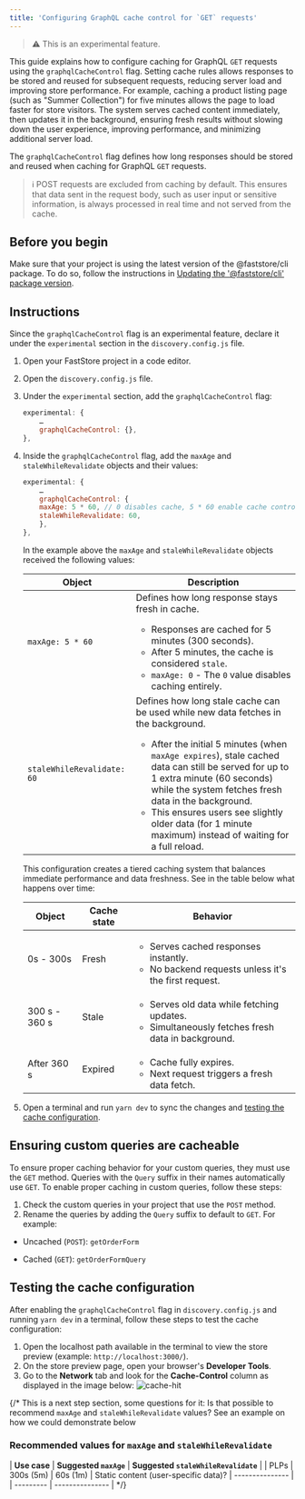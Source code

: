 ```yaml
---
title: 'Configuring GraphQL cache control for `GET` requests'
---
```


> ⚠ This is an experimental feature.

This guide explains how to configure caching for GraphQL `GET` requests using the `graphqlCacheControl` flag. Setting cache rules allows responses to be stored and reused for subsequent requests, reducing server load and improving store performance. For example, caching a product listing page (such as "Summer Collection") for five minutes allows the page to load faster for store visitors. The system serves cached content immediately, then updates it in the background, ensuring fresh results without slowing down the user experience, improving performance, and minimizing additional server load.

The `graphqlCacheControl` flag defines how long responses should be stored and reused when caching for GraphQL `GET` requests.

> ℹ POST requests are excluded from caching by default. This ensures that data sent in the request body, such as user input or sensitive information, is always processed in real time and not served from the cache.

## Before you begin

Make sure that your project is using the latest version of the @faststore/cli package. To do so, follow the instructions in [Updating the '@faststore/cli' package version](https://developers.vtex.com/docs/guides/faststore/project-structure-updating-the-cli-package-version).

## Instructions

Since the `graphqlCacheControl` flag is an experimental feature, declare it under the `experimental` section in the `discovery.config.js` file.

1. Open your FastStore project in a code editor.
2. Open the `discovery.config.js` file.
3. Under the `experimental` section, add the `graphqlCacheControl` flag:

    ```js discovery.config.js
    experimental: {
        …
        graphqlCacheControl: {},
    },
    ```

4. Inside the `graphqlCacheControl` flag, add the `maxAge` and `staleWhileRevalidate` objects and their values:

    ```js discovery.config.js
    experimental: {
        …
        graphqlCacheControl: {
        maxAge: 5 * 60, // 0 disables cache, 5 * 60 enable cache control maxAge 5 minutes
        staleWhileRevalidate: 60,
        },
    },
    ```

    In the example above the `maxAge` and `staleWhileRevalidate` objects received the following values:

    | Object    | Description     |
    | --------- | --------------- |
    | `maxAge: 5 * 60` | Defines how long response stays fresh in cache. <ul><li>Responses are cached for 5 minutes (300 seconds).</li><li>After 5 minutes, the cache is considered `stale`.</li><li>`maxAge: 0` - The `0` value disables caching entirely.</li></ul> |
    | `staleWhileRevalidate: 60` | Defines how long stale cache can be used while new data fetches in the background. <ul><li>After the initial 5 minutes (when `maxAge expires`), stale cached data can still be served for up to 1 extra minute (60 seconds) while the system fetches fresh data in the background.</li><li>This ensures users see slightly older data (for 1 minute maximum) instead of waiting for a full reload.</li></ul> |

    This configuration creates a tiered caching system that balances immediate performance and data freshness. See in the table below what happens over time:

    | **Object** | **Cache state** | **Behavior** |
    | ------ | ----------- | -------- |
    | 0s - 300s  | Fresh | <ul><li>Serves cached responses instantly.</li><li>No backend requests unless it's the first request.</li></ul> |
    | 300 s - 360 s  | Stale | <ul><li>Serves old data while fetching updates.</li><li>Simultaneously fetches fresh data in background.</li></ul> |
    | After 360 s  | Expired | <ul><li>Cache fully expires.</li><li>Next request triggers a fresh data fetch.</li></ul> |

5. Open a terminal and run `yarn dev` to sync the changes and [testing the cache configuration](#testing-the-cache-configuration).

## Ensuring custom queries are cacheable

To ensure proper caching behavior for your custom queries, they must use the `GET` method. Queries with the `Query` suffix in their names automatically use `GET`. To enable proper caching in custom queries, follow these steps:

1. Check the custom queries in your project that use the `POST` method.
2. Rename the queries by adding the `Query` suffix to default to `GET`. For example:

- Uncached (`POST`): `getOrderForm`

- Cached (`GET`): `getOrderFormQuery`

## Testing the cache configuration

After enabling the `graphqlCacheControl` flag in `discovery.config.js` and running `yarn dev` in a terminal, follow these steps to test the cache configuration:

1. Open the localhost path available in the terminal to view the store preview (example: `http://localhost:3000/`).
2. On the store preview page, open your browser's **Developer Tools**.
3. Go to the **Network** tab and look for the **Cache-Control** column as displayed in the image below:
   ![cache-hit](https://vtexhelp.vtexassets.com/assets/docs/src/graphql-cache-control-flag-localhost___70d2f2c3fbf40846180c7c0ed11d16f0.png)

{/* This is a next step section, some questions for it: Is that possible to recommend `maxAge` and `staleWhileRevalidate` values? See an example on how we could demonstrate below
### Recommended values for `maxAge` and `staleWhileRevalidate`

| **Use case** | **Suggested `maxAge`** | **Suggested `staleWhileRevalidate`** |
| PLPs | 300s (5m) | 60s (1m)
| Static content (user-specific data)? | --------------- |
| --------- | --------------- | */}
